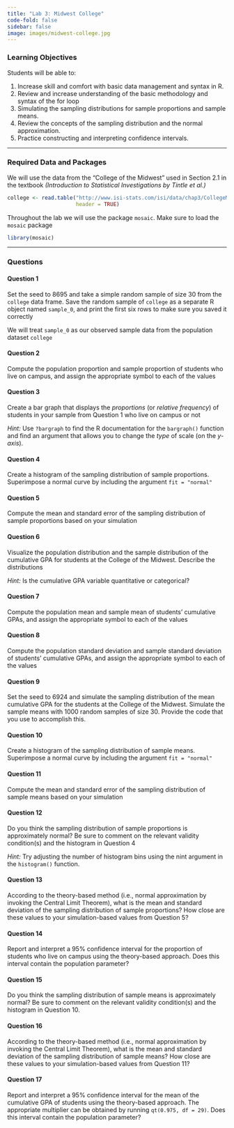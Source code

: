 ```yaml
---
title: "Lab 3: Midwest College"
code-fold: false
sidebar: false
image: images/midwest-college.jpg
---
```


### Learning Objectives


Students will be able to:

1. Increase skill and comfort with basic data management and syntax in R.
2. Review and increase understanding of the basic methodology and syntax of the for loop 
3. Simulating the sampling distributions for sample proportions and sample means.
4. Review the concepts of the sampling distribution and the normal approximation.
5. Practice constructing and interpreting confidence intervals.

---

### Required Data and Packages

We will use the data from the “College of the Midwest” used in Section 2.1 in the textbook *(Introduction to Statistical Investigations by Tintle et al.)*


```r
college <- read.table("http://www.isi-stats.com/isi/data/chap3/CollegeMidwest.txt", 
                      header = TRUE)
```


Throughout the lab we will use the package `mosaic`. Make sure to load the `mosaic` package

```r
library(mosaic)
```

---

### Questions


#### Question 1

Set the seed to 8695 and take a simple random sample of size 30 from the `college` data frame. Save the random sample of `college` as a separate R object named `sample_0`, and print the first six rows to make sure you saved it correctly


We will treat `sample_0` as our observed sample data from the population dataset `college`

#### Question 2


Compute the population proportion and sample proportion of students who live on campus,
and assign the appropriate symbol to each of the values



#### Question 3

Create a bar graph that displays the *proportions* (or *relative frequency*) of students in your sample from Question 1 who live on campus or not

*Hint:* Use `?bargraph` to find the R documentation for the `bargraph()` function and find an argument that allows you to change the *type* of scale (on the *y-axis*).



#### Question 4

Create a histogram of the sampling distribution of sample proportions. Superimpose a normal
curve by including the argument `fit = "normal"`


#### Question 5

Compute the mean and standard error of the sampling distribution of sample proportions
based on your simulation


#### Question 6


Visualize the population distribution and the sample distribution of the cumulative GPA for
students at the College of the Midwest. Describe the distributions

*Hint:* Is the cumulative GPA variable quantitative or categorical?


#### Question 7

Compute the population mean and sample mean of students’ cumulative GPAs, and assign the appropriate symbol to each of the values

#### Question 8

Compute the population standard deviation and sample standard deviation of students’ 
cumulative GPAs, and assign the appropriate symbol to each of the values


#### Question 9

Set the seed to 6924 and simulate the sampling distribution of the mean cumulative GPA for the students at the College of the Midwest. Simulate the sample means with 1000 random samples of size 30. Provide the code that you use to accomplish this.

#### Question 10

Create a histogram of the sampling distribution of sample means. Superimpose a normal curve by including the argument `fit = "normal"`



#### Question 11

Compute the mean and standard error of the sampling distribution of sample means based on your simulation

#### Question 12


Do you think the sampling distribution of sample proportions is approximately normal? Be
sure to comment on the relevant validity condition(s) and the histogram in Question 4

*Hint:* Try adjusting the number of histogram bins using the nint argument in the `histogram()` function.



#### Question 13

According to the theory-based method (i.e., normal approximation by invoking the Central Limit Theorem), what is the mean and standard deviation of the sampling distribution of sample proportions? How close are these values to your simulation-based values from Question 5?


#### Question 14

Report and interpret a 95% confidence interval for the proportion of students who live on
campus using the theory-based approach. Does this interval contain the population parameter?


#### Question 15

Do you think the sampling distribution of sample means is approximately normal? Be sure to comment on the relevant validity condition(s) and the histogram in Question 10.


#### Question 16

According to the theory-based method (i.e., normal approximation by invoking the Central Limit Theorem), what is the mean and standard deviation of the sampling distribution of sample means? How close are these values to your simulation-based values from Question 11?


#### Question 17

Report and interpret a 95% confidence interval for the mean of the cumulative GPA of students using the theory-based approach. The appropriate multiplier can be obtained by running `qt(0.975, df = 29)`. Does this interval contain the population parameter?










